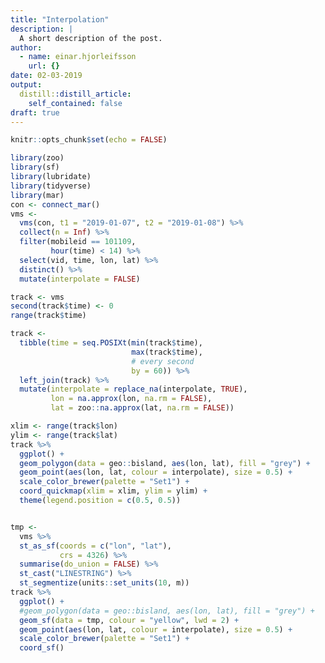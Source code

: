 ```yaml
---
title: "Interpolation"
description: |
  A short description of the post.
author:
  - name: einar.hjorleifsson
    url: {}
date: 02-03-2019
output:
  distill::distill_article:
    self_contained: false
draft: true
---
```


```r
knitr::opts_chunk$set(echo = FALSE)
```

```r
library(zoo)
library(sf)
library(lubridate)
library(tidyverse)
library(mar)
con <- connect_mar()
vms <-
  vms(con, t1 = "2019-01-07", t2 = "2019-01-08") %>% 
  collect(n = Inf) %>% 
  filter(mobileid == 101109,
         hour(time) < 14) %>% 
  select(vid, time, lon, lat) %>% 
  distinct() %>% 
  mutate(interpolate = FALSE)

track <- vms
second(track$time) <- 0
range(track$time)

track <- 
  tibble(time = seq.POSIXt(min(track$time), 
                           max(track$time), 
                           # every second
                           by = 60)) %>% 
  left_join(track) %>% 
  mutate(interpolate = replace_na(interpolate, TRUE),
         lon = na.approx(lon, na.rm = FALSE),
         lat = zoo::na.approx(lat, na.rm = FALSE))

xlim <- range(track$lon)
ylim <- range(track$lat)
track %>% 
  ggplot() +
  geom_polygon(data = geo::bisland, aes(lon, lat), fill = "grey") +
  geom_point(aes(lon, lat, colour = interpolate), size = 0.5) +
  scale_color_brewer(palette = "Set1") +
  coord_quickmap(xlim = xlim, ylim = ylim) +
  theme(legend.position = c(0.5, 0.5))


tmp <- 
  vms %>% 
  st_as_sf(coords = c("lon", "lat"),
           crs = 4326) %>% 
  summarise(do_union = FALSE) %>% 
  st_cast("LINESTRING") %>% 
  st_segmentize(units::set_units(10, m))
track %>% 
  ggplot() +
  #geom_polygon(data = geo::bisland, aes(lon, lat), fill = "grey") +
  geom_sf(data = tmp, colour = "yellow", lwd = 2) +
  geom_point(aes(lon, lat, colour = interpolate), size = 0.5) +
  scale_color_brewer(palette = "Set1") +
  coord_sf() 
```

